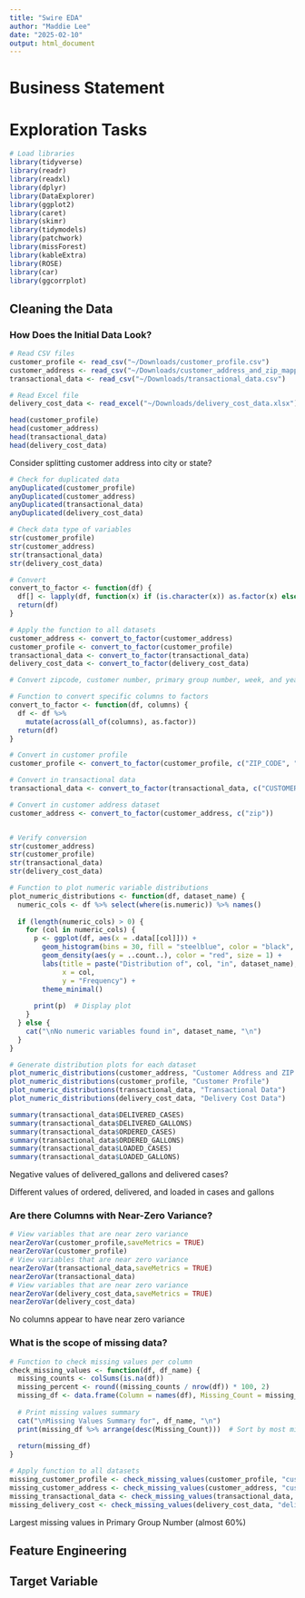 ```yaml
---
title: "Swire EDA"
author: "Maddie Lee"
date: "2025-02-10"
output: html_document
---
```

# Business Statement


# Exploration Tasks
```r
# Load libraries
library(tidyverse)
library(readr) 
library(readxl)
library(dplyr)
library(DataExplorer) 
library(ggplot2)
library(caret)
library(skimr)
library(tidymodels)
library(patchwork)
library(missForest)
library(kableExtra)
library(ROSE)
library(car)
library(ggcorrplot)
```

## Cleaning the Data

### How Does the Initial Data Look?
```r

# Read CSV files
customer_profile <- read_csv("~/Downloads/customer_profile.csv")
customer_address <- read_csv("~/Downloads/customer_address_and_zip_mapping.csv")
transactional_data <- read_csv("~/Downloads/transactional_data.csv")

# Read Excel file
delivery_cost_data <- read_excel("~/Downloads/delivery_cost_data.xlsx")
```

```r
head(customer_profile)
head(customer_address)
head(transactional_data)
head(delivery_cost_data)
```

Consider splitting customer address into city or state?

```r
# Check for duplicated data
anyDuplicated(customer_profile)
anyDuplicated(customer_address)
anyDuplicated(transactional_data)
anyDuplicated(delivery_cost_data)

# Check data type of variables
str(customer_profile)
str(customer_address)
str(transactional_data)
str(delivery_cost_data)

# Convert 
convert_to_factor <- function(df) {
  df[] <- lapply(df, function(x) if (is.character(x)) as.factor(x) else x)
  return(df)
}

# Apply the function to all datasets
customer_address <- convert_to_factor(customer_address)
customer_profile <- convert_to_factor(customer_profile)
transactional_data <- convert_to_factor(transactional_data)
delivery_cost_data <- convert_to_factor(delivery_cost_data)

# Convert zipcode, customer number, primary group number, week, and year to factor

# Function to convert specific columns to factors
convert_to_factor <- function(df, columns) {
  df <- df %>%
    mutate(across(all_of(columns), as.factor))
  return(df)
}

# Convert in customer profile
customer_profile <- convert_to_factor(customer_profile, c("ZIP_CODE", "CUSTOMER_NUMBER", "PRIMARY_GROUP_NUMBER"))

# Convert in transactional data
transactional_data <- convert_to_factor(transactional_data, c("CUSTOMER_NUMBER",  "WEEK", "YEAR"))

# Convert in customer address dataset 
customer_address <- convert_to_factor(customer_address, c("zip"))


# Verify conversion
str(customer_address)
str(customer_profile)
str(transactional_data)
str(delivery_cost_data)
```

```r
# Function to plot numeric variable distributions
plot_numeric_distributions <- function(df, dataset_name) {
  numeric_cols <- df %>% select(where(is.numeric)) %>% names()
  
  if (length(numeric_cols) > 0) {
    for (col in numeric_cols) {
      p <- ggplot(df, aes(x = .data[[col]])) +
        geom_histogram(bins = 30, fill = "steelblue", color = "black", alpha = 0.7) +
        geom_density(aes(y = ..count..), color = "red", size = 1) +
        labs(title = paste("Distribution of", col, "in", dataset_name),
             x = col,
             y = "Frequency") +
        theme_minimal()
      
      print(p)  # Display plot
    }
  } else {
    cat("\nNo numeric variables found in", dataset_name, "\n")
  }
}

# Generate distribution plots for each dataset
plot_numeric_distributions(customer_address, "Customer Address and ZIP Mapping")
plot_numeric_distributions(customer_profile, "Customer Profile")
plot_numeric_distributions(transactional_data, "Transactional Data")
plot_numeric_distributions(delivery_cost_data, "Delivery Cost Data")

summary(transactional_data$DELIVERED_CASES)
summary(transactional_data$DELIVERED_GALLONS)
summary(transactional_data$ORDERED_CASES)
summary(transactional_data$ORDERED_GALLONS)
summary(transactional_data$LOADED_CASES)
summary(transactional_data$LOADED_GALLONS)
```
Negative values of delivered_gallons and delivered cases?

Different values of ordered, delivered, and loaded in cases and gallons


### Are there Columns with Near-Zero Variance?

```r
# View variables that are near zero variance 
nearZeroVar(customer_profile,saveMetrics = TRUE)
nearZeroVar(customer_profile)
# View variables that are near zero variance 
nearZeroVar(transactional_data,saveMetrics = TRUE)
nearZeroVar(transactional_data)
# View variables that are near zero variance 
nearZeroVar(delivery_cost_data,saveMetrics = TRUE)
nearZeroVar(delivery_cost_data)
```
No columns appear to have near zero variance 


### What is the scope of missing data?

```r
# Function to check missing values per column
check_missing_values <- function(df, df_name) {
  missing_counts <- colSums(is.na(df))
  missing_percent <- round((missing_counts / nrow(df)) * 100, 2)
  missing_df <- data.frame(Column = names(df), Missing_Count = missing_counts, Missing_Percent = missing_percent)
  
  # Print missing values summary
  cat("\nMissing Values Summary for", df_name, "\n")
  print(missing_df %>% arrange(desc(Missing_Count)))  # Sort by most missing values
  
  return(missing_df)
}

# Apply function to all datasets
missing_customer_profile <- check_missing_values(customer_profile, "customer_profile")
missing_customer_address <- check_missing_values(customer_address, "customer_address")
missing_transactional_data <- check_missing_values(transactional_data, "transactional_data")
missing_delivery_cost <- check_missing_values(delivery_cost_data, "delivery_cost_data")

```


Largest missing values in Primary Group Number (almost 60%)


## Feature Engineering 

## Target Variable
